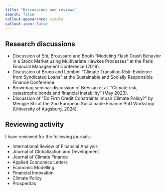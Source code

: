 ```yaml
---
title: "Discussions and reviews"
search: false
callout-appearance: simple
callout-icon: false
---
```


## Research discussions

-   Discussion of Shi, Broussard and Booth “Modeling Flash Crash Behavior in a Stock Market using Multivariate Hawkes Processes” at the Paris Financial Management Conference (2019).
-   Discussion of Bruno and Lombini “Climate Transition Risk: Evidence from Syndicated Loans” at the Sustainable and Socially Responsible Finance Conference
-   Brownbag seminar discussion of Bressan et al. “Climate risk, catastrophe bonds and financial instability” (May 2023).
-   Discussion of “Do Firm Credit Constraints Impair Climate Policy?” by Mengjie Shi at the 2nd European Sustainable Finance PhD Workshop (University of Augsburg, 2024).

## Reviewing activity

I have reviewed for the following journals:

-   International Review of Financial Analysis
-   Journal of Globalization and Development
-   Journal of Climate Finance
-   Applied Economics Letters
-   Economic Modelling
-   Financial Innovation
-   Climate Policy
-   Prosperitas
